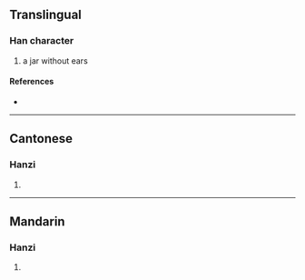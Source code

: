 {{character info}}
==Translingual==

===Han character===
{{Han char|rn=98|rad=瓦|as=11|sn=16|four=01217|canj=YBMVN|ids=⿰啇瓦}}

# a jar without ears

====References====
* {{Han ref|kx=0751.200|dkj=21584|dj=1159.140|hdz=21431.100|uh=750B|ud=29963|bh=EA69|bd=60009}}

----

==Cantonese==

===Hanzi===
{{yue-hanzi|jyut=|y=dik1}}

# {{rfdef|yue|sort=瓦11}}

----

==Mandarin==

===Hanzi===
{{cmn-hanzi|pin=[[dì]] ([[di4]])|wg=ti<sup>4</sup>}}

# {{rfdef|cmn|sort=瓦11}}